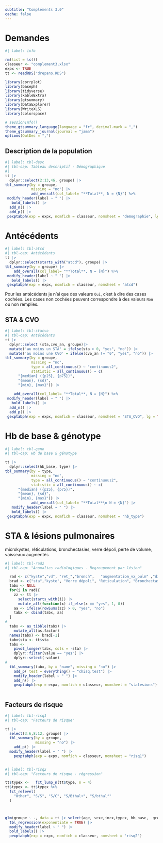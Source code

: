 ```yaml
---
subtitle: "Compléments 3.0"
cache: false
---
```


# Demandes

```r
#| label: info

rm(list = ls())
classeur <- "complement3.xlsx"
expx <- TRUE
tt <- readRDS("drepano.RDS")

library(corrplot)
library(baseph)
library(tidyverse)
library(kableExtra)
library(gtsummary)
library(DataExplorer)
library(WriteXLS)
library(colorspace)

# sessionInfo()
theme_gtsummary_language(language = "fr", decimal.mark = ",")
theme_gtsummary_journal(journal = "jama")
options(OutDec = ",")
```

## Description de la population

```r
#| label: tbl-desc
#| tbl-cap: Tableau descriptif - Démographique
#| 
tt |> 
  dplyr::select(2:13,46, groupe) |>
tbl_summary(by = groupe,
            missing = "no") |> 
            add_overall(col_label= "**Total**, N = {N}") %>%
 modify_header(label ~ " ") |> 
   bold_labels() |> 
  add_n() |>
  add_p() |>
 pexptabph(exp = expx, nomfich = classeur, nomsheet = "demographie", lg = TRUE)
```

# Antécédents

```r
#| label: tbl-atcd
#| tbl-cap: Antécédents
tt |> 
  dplyr::select(starts_with("atcd"), groupe) |>
tbl_summary(by = groupe) |> 
    add_overall(col_label= "**Total**, N = {N}") %>%
 modify_header(label ~ " ") |> 
   bold_labels() |> 
 gexptabph(exp = expx, nomfich = classeur, nomsheet = "atcd")
```

Pour les antécédents je n'ai que des valeurs `Oui`, c’est à dire des cases cochées. Les cases non cochées peuvent correspondre à des valeurs `Non` ou non remplies. 

## STA & CVO
```r


#| label: tbl-stacvo
#| tbl-cap: Antécédents
tt |> 
  dplyr::select (sta,cvo_an, groupe)|>
  mutate('au moins un STA' = ifelse(sta > 0, "yes", "no")) |>
  mutate('au moins une CVO' = ifelse(cvo_an != "0", "yes", "no")) |>
tbl_summary(by = groupe,
            missing = "no",
            type = all_continuous() ~ "continuous2",
            statistic = all_continuous() ~ c(
      "{median} ({p25}, {p75})",
      "{mean}, {sd}",
      "{min}, {max}")) |> 
     
    add_overall(col_label= "**Total**, N = {N}") %>%
 modify_header(label ~ " ") |> 
   bold_labels() |> 
  add_n() |>
  add_p() |>
 gexptabph(exp = expx, nomfich = classeur, nomsheet = "STA_CVO", lg = TRUE)
```

# Hb de base & génotype

```r

#| label: tbl-geno
#| tbl-cap: Hb de base & génotype

tt |> 
  dplyr::select(hb_base, type) |>
tbl_summary(by = type,
            missing = "no",
            type = all_continuous() ~ "continuous2",
            statistic = all_continuous() ~ c(
      "{median} ({p25}, {p75})",
      "{mean}, {sd}",
      "{min}, {max}")) |> 
            add_overall(col_label= "**Total**\n N = {N}") |> 
   modify_header(label ~ " ") |> 
   bold_labels() |> 
 gexptabph(exp = expx, nomfich = classeur, nomsheet = "hb_type")

```

# STA & lésions pulmonaires

microkystes, réticulations, bronchectasies, verre dépoli, perte de volume, vaisseaux augmentés

```r
#| label: tbl-rad2
#| tbl-cap: "Anomalies radiologiques - Regroupement par lésion"

  rad <- c("kyste","vd", "ret_","bronch",   "augmentation_vx_pulm" ,"diminution_volume")
  brad <- c("sta","kyste", "Verre dépoli", "Réticulation", "Bronchectasie", "augmentation des vaisseaux pulmonaires" , "diminution de volume des lobes inférieurs")
  tabx <- NULL
  for(i in rad){
    zz <- tt |> 
      select(starts_with(i)) |>
      mutate_all(function(x) if_else(x == "yes", 1, 0))
    aa <- ifelse(rowSums(zz) > 0, "yes", "no")
    tabx <- cbind(tabx, aa)
  }
#
  tabx <- as_tibble(tabx) |> 
    mutate_all(as.factor)
  names(tabx) <- brad[-1]
  tabx$sta <- tt$sta
  tabx <- 
    pivot_longer(tabx, cols = -sta) |>
    dplyr::filter(value == "yes") |> 
    dplyr::select(-value)
#
  tbl_summary(tabx, by = "name", missing = "no") |> 
    add_p( test = everything() ~ "chisq.test") |> 
    modify_header(label ~ " ") |> 
    add_n() |> 
    gexptabph(exp = expx, nomfich = classeur, nomsheet = "stalesions")
  
```


## Facteurs de risque



```r
#| label: tbl-risq1
#| tbl-cap: "Facteurs de risque"

tt |> 
  select(3:6,8:12, groupe) |>
  tbl_summary(by = groupe,
              missing = "no") |>
    add_p() |> 
  modify_header(label ~ " ") |> 
    pexptabph(exp = expx, nomfich = classeur, nomsheet = "risq1")
  
```

```r
#| label: tbl-risq2
#| tbl-cap: "Facteurs de risque - régression"

tt$typex <-   fct_lump_n(tt$type, n = 4)
tt$typex <- tt$typex %>%
  fct_relevel(
    "Other", "S/S", "S/C", "S/Bthal+", "S/bthal°"
  )



glm(groupe ~ ., data = tt |> select(age, sexe,imcx,typex, hb_base,  groupe), family = binomial) |> 
  tbl_regression(exponentiate = TRUE) |> 
  modify_header(label ~ " ") |> 
  bold_labels() |>
  pexptabph(exp = expx, nomfich = classeur, nomsheet = "risq2")
```

